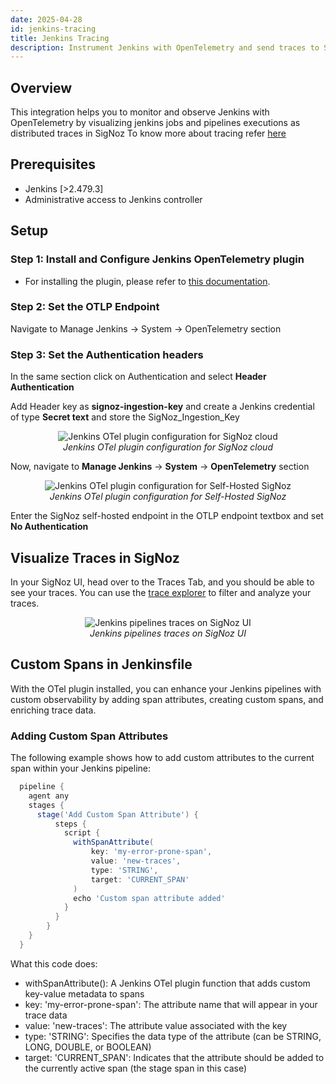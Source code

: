 ```yaml
---
date: 2025-04-28
id: jenkins-tracing
title: Jenkins Tracing
description: Instrument Jenkins with OpenTelemetry and send traces to SigNoz
---
```

   
## Overview 
This integration helps you to monitor and observe Jenkins with OpenTelemetry by visualizing jenkins jobs and pipelines executions as distributed traces in SigNoz
To know more about tracing refer [here](https://signoz.io/docs/instrumentation/overview/)

## Prerequisites
- Jenkins [>2.479.3]
- Administrative access to Jenkins controller

## Setup

### Step 1: Install and Configure Jenkins OpenTelemetry plugin
* For installing the plugin, please refer to [this documentation](https://plugins.jenkins.io/opentelemetry-agent-metrics/).

<Tabs>

<TabItem value="signoz-cloud" label="SigNoz Cloud" default>

### Step 2: Set the OTLP Endpoint
Navigate to Manage Jenkins -> System -> OpenTelemetry section

### Step 3: Set the Authentication headers
In the same section click on Authentication and select **Header Authentication**

Add Header key as **signoz-ingestion-key** and create a Jenkins credential of type **Secret text** and store the SigNoz_Ingestion_Key

<figure data-zoomable align="center">
    <img
        src="/img/docs/cicd/jenkins/jenkins-otel-cloud-config.webp"
        alt="Jenkins OTel plugin configuration for SigNoz cloud"
    />
    <figcaption>
        <i>
        Jenkins OTel plugin configuration for SigNoz cloud
        </i>
    </figcaption>
</figure>

</TabItem>

<TabItem value='self-host' label='Self-Host' default>

Now, navigate to **Manage Jenkins** -> **System** -> **OpenTelemetry** section 
<figure data-zoomable align="center">
    <img
        src="/img/docs/cicd/jenkins/jenkins-otel-config.webp"
        alt="Jenkins OTel plugin configuration for Self-Hosted SigNoz"
    />
    <figcaption>
        <i>
        Jenkins OTel plugin configuration for Self-Hosted SigNoz
        </i>
    </figcaption>
</figure>

Enter the SigNoz self-hosted endpoint in the OTLP endpoint textbox and set **No Authentication**

</TabItem>
</Tabs>

## Visualize Traces in SigNoz

In your SigNoz UI, head over to the Traces Tab, and you should be able to see your traces.
You can use the [trace explorer](https://signoz.io/docs/product-features/trace-explorer/) to filter and analyze your traces.

<figure data-zoomable align="center">
    <img
        src="/img/docs/cicd/jenkins/jenkins-traces.webp"
        alt="Jenkins pipelines traces on SigNoz UI"
    />
    <figcaption>
        <i>
        Jenkins pipelines traces on SigNoz UI
        </i>
    </figcaption>
</figure>

## Custom Spans in Jenkinsfile

With the OTel plugin installed, you can enhance your Jenkins pipelines with custom observability by adding span attributes, creating custom spans, and enriching trace data. 

### Adding Custom Span Attributes

The following example shows how to add custom attributes to the current span within your Jenkins pipeline:

```groovy
  pipeline {
    agent any
    stages {
      stage('Add Custom Span Attribute') {
          steps {
            script {
              withSpanAttribute(
                  key: 'my-error-prone-span',
                  value: 'new-traces',
                  type: 'STRING',
                  target: 'CURRENT_SPAN'
              )
              echo 'Custom span attribute added'
            }
          }
        }
    }
  }
```

What this code does:

* withSpanAttribute(): A Jenkins OTel plugin function that adds custom key-value metadata to spans
* key: 'my-error-prone-span': The attribute name that will appear in your trace data
* value: 'new-traces': The attribute value associated with the key
* type: 'STRING': Specifies the data type of the attribute (can be STRING, LONG, DOUBLE, or BOOLEAN)
* target: 'CURRENT_SPAN': Indicates that the attribute should be added to the currently active span (the stage span in this case)


